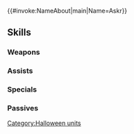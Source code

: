 {{#invoke:NameAbout|main|Name=Askr}}{{HeroPage Tabs}}
{{Hero Infobox
|Name=Askr
|Title=Open Harvest
|WeaponType=Colorless Beast
|MoveType=Infantry
|Origin=Fire Emblem Heroes
|Gender=Male
|actorEN=Dustin Rubin
|actorJP=黒田崇矢
|artist=西木あれく
|additionDate=October 3, 2024
|releaseDate=October 4, 2024
|cv1=0
|cv2=600100
|TagID=ハロアスク
|InternalID=1152
|Properties=special
|description=The god of openness from which the kingdom of Askr's name originates. He enjoys the harvest festival to its fullest.
}}
{{Stats Page
|Lv1HP=18|Lv1ATK=15|Lv1SPD=3|Lv1DEF=9|Lv1RES=12
|GRHP=55|GRATK=75|GRSPD=30|GRDEF=90|GRRES=75
}}
==Skills==
===Weapons===
{{Weapons Table
|weapon1=Whelp (Infantry)
|weapon1Default=1
|weapon1Unlock=1
|weapon2=Yearling (Infantry)
|weapon2Default=2
|weapon2Unlock=2
|weapon3=Adult (Infantry)
|weapon3Default=4
|weapon3Unlock=3
|weapon4=Horn of Harvest
|weapon4Default=5
|weapon4Unlock=5
}}
===Assists===
{{Assists Table}}
===Specials===
{{Specials Table
|special1=Glowing Ember
|special1Default=4
|special1Unlock=3
|special2=Ignis
|special2Unlock=4
|special3=Sturdy Beast
|special3Unlock=5
}}
===Passives===
{{Passives Table
|passiveA1=Distant Counter
|passiveA2=D Bonus Doubler
|passiveA1Unlock=4
|passiveA2Unlock=5
|passiveB1=Guard 1
|passiveB2=Guard 2
|passiveB3=Guard 3
|passiveB4=Reopening
|passiveB1Unlock=2
|passiveB2Unlock=3
|passiveB3Unlock=4
|passiveB4Unlock=5
|passiveC1=Connected World
|passiveC1Unlock=5
}}
{{Heroes Navbox}}
[[Category:Halloween units]]